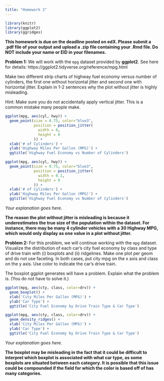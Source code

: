 ```yaml
---
title: "Homework 2"
---
```


```r
library(knitr)
library(ggplot2)
library(ggridges)
```

**This homework is due on the deadline posted on edX. Please submit a .pdf file of your output and upload a .zip file containing your .Rmd file. Do NOT include your name or EID in your filenames.**

**Problem 1:** We will work with the `mpg` dataset provided by **ggplot2**. See here for details: https://ggplot2.tidyverse.org/reference/mpg.html

Make two different strip charts of highway fuel economy versus number of cylinders, the first one without horizontal jitter and second one with horizontal jitter. Explain in 1-2 sentences why the plot without jitter is highly misleading.

Hint: Make sure you do not accidentally apply vertical jitter. This is a common mistake many people make.

```r
ggplot(mpg, aes(cyl, hwy)) + 
  geom_point(size = 0.75, color="blue3", 
             position = position_jitter(
               width = 0,
               height = 0
             )) +
  xlab('# of Cylinders') +
  ylab('Highway Miles Per Gallon (MPG)') +
  ggtitle('Highway Fuel Economy vs Number of Cylinders')
```
```r
ggplot(mpg, aes(cyl, hwy)) + 
  geom_point(size = 0.75, color="blue3", 
             position = position_jitter(
               width = 0.1,
               height = 0
             )) +
  xlab('# of Cylinders') +
  ylab('Highway Miles Per Gallon (MPG)') +
  ggtitle('Highway Fuel Economy vs Number of Cylinders')
```

*Your explanation goes here.*

**The reason the plot without jitter is misleading is because it underestimates the true size of the population within the dataset. For instance, there may be many 4 cylinder vehicles with a 30 Highway MPG, which would only display as one value in a plot without jitter.**

**Problem 2:** For this problem, we will continue working with the `mpg` dataset. Visualize the distribution of each car's city fuel economy by class and type of drive train with (i) boxplots and (ii) ridgelines. Make one plot per geom and do not use faceting. In both cases, put city mpg on the x axis and class on the y axis. Use color to indicate the car's drive train.

The boxplot ggplot generates will have a problem. Explain what the problem is. (You do not have to solve it.)

```r
ggplot(mpg, aes(cty, class, color=drv)) + 
  geom_boxplot() +
  xlab('City Miles Per Gallon (MPG)') +
  ylab('Car Type') +
  ggtitle('City Fuel Economy by Drive Train Type & Car Type') 
```

```r
ggplot(mpg, aes(cty, class, color=drv)) + 
  geom_density_ridges() +
  xlab('City Miles Per Gallon (MPG)') +
  ylab('Car Type') +
  ggtitle('City Fuel Economy by Drive Train Type & Car Type')
```

*Your explanation goes here.*

**The boxplot may be misleading in the fact that it could be difficult to interpret which boxplot is associated with what car type, as some boxplots are situated between each category. It is possible that this issue could be compounded if the field for which the color is based off of has many categories.**



